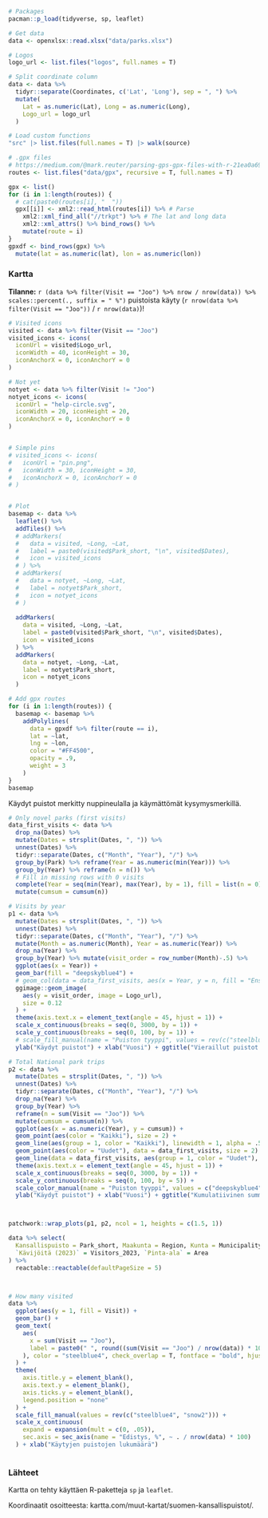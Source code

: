 ```r
# Packages
pacman::p_load(tidyverse, sp, leaflet)

# Get data
data <- openxlsx::read.xlsx("data/parks.xlsx")

# Logos
logo_url <- list.files("logos", full.names = T)

# Split coordinate column
data <- data %>%
  tidyr::separate(Coordinates, c('Lat', 'Long'), sep = ", ") %>%
  mutate(
    Lat = as.numeric(Lat), Long = as.numeric(Long),
    Logo_url = logo_url
  )

# Load custom functions
"src" |> list.files(full.names = T) |> walk(source)

# .gpx files
# https://medium.com/@mark.reuter/parsing-gps-gpx-files-with-r-21ea0a694da8
routes <- list.files("data/gpx", recursive = T, full.names = T)

gpx <- list()
for (i in 1:length(routes)) {
  # cat(paste0(routes[i], "  "))
  gpx[[i]] <- xml2::read_html(routes[i]) %>% # Parse
    xml2::xml_find_all("//trkpt") %>% # The lat and long data
    xml2::xml_attrs() %>% bind_rows() %>%
    mutate(route = i)
}
gpxdf <- bind_rows(gpx) %>%
  mutate(lat = as.numeric(lat), lon = as.numeric(lon))
```


### Kartta

**Tilanne:** `r (data %>% filter(Visit == "Joo") %>% nrow / nrow(data)) %>% scales::percent(., suffix = " %")` puistoista käyty (`r nrow(data %>% filter(Visit == "Joo"))` / `r nrow(data)`)! 


```r
# Visited icons
visited <- data %>% filter(Visit == "Joo")
visited_icons <- icons(
  iconUrl = visited$Logo_url,
  iconWidth = 40, iconHeight = 30,
  iconAnchorX = 0, iconAnchorY = 0
)

# Not yet
notyet <- data %>% filter(Visit != "Joo")
notyet_icons <- icons(
  iconUrl = "help-circle.svg",
  iconWidth = 20, iconHeight = 20,
  iconAnchorX = 0, iconAnchorY = 0
)


# Simple pins
# visited_icons <- icons(
#   iconUrl = "pin.png",
#   iconWidth = 30, iconHeight = 30,
#   iconAnchorX = 0, iconAnchorY = 0
# )


# Plot
basemap <- data %>%
  leaflet() %>%
  addTiles() %>%
  # addMarkers(
  #   data = visited, ~Long, ~Lat,
  #   label = paste0(visited$Park_short, "\n", visited$Dates),
  #   icon = visited_icons
  # ) %>%
  # addMarkers(
  #   data = notyet, ~Long, ~Lat,
  #   label = notyet$Park_short,
  #   icon = notyet_icons
  # )
    
  addMarkers(
    data = visited, ~Long, ~Lat,
    label = paste0(visited$Park_short, "\n", visited$Dates),
    icon = visited_icons
  ) %>%
  addMarkers(
    data = notyet, ~Long, ~Lat,
    label = notyet$Park_short,
    icon = notyet_icons
  )

# Add gpx routes
for (i in 1:length(routes)) {
  basemap <- basemap %>%
    addPolylines(
      data = gpxdf %>% filter(route == i),
      lat = ~lat,
      lng = ~lon,
      color = "#FF4500",
      opacity = .9,
      weight = 3
    )
}
basemap
```

Käydyt puistot merkitty nuppineulalla ja käymättömät kysymysmerkillä. 


```r
# Only novel parks (first visits)
data_first_visits <- data %>%
  drop_na(Dates) %>%
  mutate(Dates = strsplit(Dates, ", ")) %>%
  unnest(Dates) %>%
  tidyr::separate(Dates, c("Month", "Year"), "/") %>%
  group_by(Park) %>% reframe(Year = as.numeric(min(Year))) %>%
  group_by(Year) %>% reframe(n = n()) %>%
  # Fill in missing rows with 0 visits
  complete(Year = seq(min(Year), max(Year), by = 1), fill = list(n = 0)) %>%
  mutate(cumsum = cumsum(n))

# Visits by year
p1 <- data %>%
  mutate(Dates = strsplit(Dates, ", ")) %>%
  unnest(Dates) %>%
  tidyr::separate(Dates, c("Month", "Year"), "/") %>%
  mutate(Month = as.numeric(Month), Year = as.numeric(Year)) %>%
  drop_na(Year) %>%
  group_by(Year) %>% mutate(visit_order = row_number(Month)-.5) %>%
  ggplot(aes(x = Year)) +
  geom_bar(fill = "deepskyblue4") +
  # geom_col(data = data_first_visits, aes(x = Year, y = n, fill = "Ensimmäinen visiitti")) +
  ggimage::geom_image(
    aes(y = visit_order, image = Logo_url),
    size = 0.12
  ) +
  theme(axis.text.x = element_text(angle = 45, hjust = 1)) +
  scale_x_continuous(breaks = seq(0, 3000, by = 1)) +
  scale_y_continuous(breaks = seq(0, 100, by = 1)) +
  # scale_fill_manual(name = "Puiston tyyppi", values = rev(c("steelblue4", "#9ACD32"))) +
  ylab("Käydyt puistot") + xlab("Vuosi") + ggtitle("Vieraillut puistot vuosittain")

# Total National park trips
p2 <- data %>%
  mutate(Dates = strsplit(Dates, ", ")) %>%
  unnest(Dates) %>%
  tidyr::separate(Dates, c("Month", "Year"), "/") %>%
  drop_na(Year) %>%
  group_by(Year) %>%
  reframe(n = sum(Visit == "Joo")) %>%
  mutate(cumsum = cumsum(n)) %>%
  ggplot(aes(x = as.numeric(Year), y = cumsum)) +
  geom_point(aes(color = "Kaikki"), size = 2) +
  geom_line(aes(group = 1, color = "Kaikki"), linewidth = 1, alpha = .5) +
  geom_point(aes(color = "Uudet"), data = data_first_visits, size = 2) +
  geom_line(data = data_first_visits, aes(group = 1, color = "Uudet"), linewidth = 1, alpha = .5) +
  theme(axis.text.x = element_text(angle = 45, hjust = 1)) +
  scale_x_continuous(breaks = seq(0, 3000, by = 1)) +
  scale_y_continuous(breaks = seq(0, 100, by = 5)) +
  scale_color_manual(name = "Puiston tyyppi", values = c("deepskyblue4", "olivedrab3")) +
  ylab("Käydyt puistot") + xlab("Vuosi") + ggtitle("Kumulatiivinen summa")



patchwork::wrap_plots(p1, p2, ncol = 1, heights = c(1.5, 1))
```



```r
data %>% select(
  Kansallispuisto = Park_short, Maakunta = Region, Kunta = Municipality,
  `Kävijöitä (2023)` = Visitors_2023, `Pinta-ala` = Area
) %>%
  reactable::reactable(defaultPageSize = 5)



# How many visited 
data %>%
  ggplot(aes(y = 1, fill = Visit)) +
  geom_bar() +
  geom_text(
    aes(
      x = sum(Visit == "Joo"),
      label = paste0(" ", round((sum(Visit == "Joo") / nrow(data)) * 100, 1), " %")
    ), color = "steelblue4", check_overlap = T, fontface = "bold", hjust = 0
  ) +
  theme(
    axis.title.y = element_blank(),
    axis.text.y = element_blank(),
    axis.ticks.y = element_blank(),
    legend.position = "none"
  ) +
  scale_fill_manual(values = rev(c("steelblue4", "snow2"))) +
  scale_x_continuous(
    expand = expansion(mult = c(0, .05)),
    sec.axis = sec_axis(name = "Edistys, %", ~ . / nrow(data) * 100)
  ) + xlab("Käytyjen puistojen lukumäärä")
  
```


### Lähteet

Kartta on tehty käyttäen R-paketteja `sp` ja `leaflet`.

Koordinaatit osoitteesta: kartta.com/muut-kartat/suomen-kansallispuistot/.




